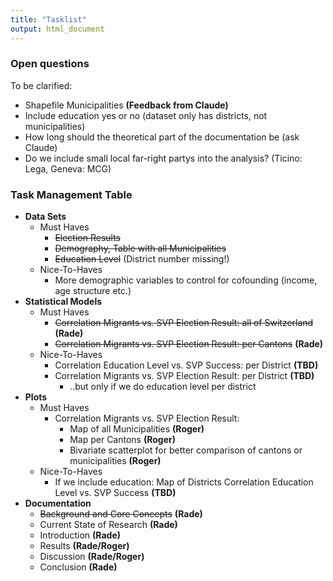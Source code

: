 ```yaml
---
title: "Tasklist"
output: html_document
---
```


### Open questions

To be clarified:

- Shapefile Municipalities **(Feedback from Claude)**
- Include education yes or no (dataset only has districts, not municipalities)
- How long should the theoretical part of the documentation be  (ask Claude)
- Do we include small local far-right partys into the analysis? (Ticino: Lega, Geneva: MCG)

### Task Management Table

- **Data Sets** 
  - Must Haves
    - ~~Election Results~~
    - ~~Demography, Table with all Municipalities~~ 
    - ~~Education Level~~ (District number missing!)
  - Nice-To-Haves
    - More demographic variables to control for cofounding (income, age structure etc.)
- **Statistical Models** 
  - Must Haves
    - ~~Correlation Migrants vs. SVP Election Result: all of Switzerland~~ **(Rade)**
    - ~~Correlation Migrants vs. SVP Election Result: per Cantons~~ **(Rade)**
  - Nice-To-Haves
    - Correlation Education Level vs. SVP Success: per District **(TBD)**   
    - Correlation Migrants vs. SVP Election Result: per District **(TBD)**
      - ..but only if we do education level per district
- **Plots** 
  - Must Haves
      - Correlation Migrants vs. SVP Election Result: 
        - Map of all Municipalities **(Roger)**
        - Map per Cantons **(Roger)**
        - Bivariate scatterplot for better comparison of cantons or municipalities **(Roger)**
  - Nice-To-Haves
    - If we include education: Map of Districts Correlation Education Level vs. SVP Success **(TBD)**
- **Documentation** 
  -  ~~Background and Core Concepts~~ **(Rade)**
  - Current State of Research **(Rade)**
  - Introduction **(Rade)**
  - Results **(Rade/Roger)**
  - Discussion **(Rade/Roger)**
  - Conclusion **(Rade)**


